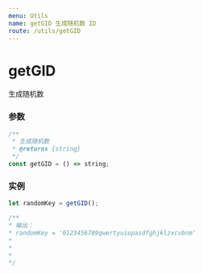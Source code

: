 ```yaml
---
menu: Utils
name: getGID 生成随机数 ID
route: /utils/getGID
---
```


# getGID
生成随机数

### 参数

```typescript
/**
 * 生成随机数
 * @returns {string}
 */
const getGID = () => string;
```

### 实例

```javascript
let randomKey = getGID();

/**
* 输出：
* randomKey = '0123456789qwertyuiopasdfghjklzxcvbnm'
*
*
*
*/

```